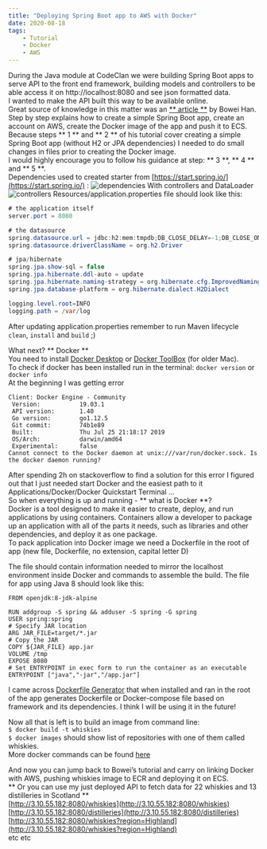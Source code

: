 ```yaml
---
title: "Deploying Spring Boot app to AWS with Docker"
date: 2020-08-18
tags:
    - Tutorial
    - Docker
    - AWS
---
```

During the Java module at CodeClan we were building Spring Boot apps to serve API to the front end framework, building models and controllers to be able access it on http://localhost:8080 and see json formatted data.  
I wanted to make the API built this way to be available online.  
Great source of knowledge in this matter was an [** article **](https://medium.com/swlh/build-deploy-a-rest-api-from-scratch-using-spring-boot-and-aws-ecs-eb369137a020) by Bowei Han. Step by step explains how to create a simple Spring Boot app, create an account on AWS, create the Docker image of the app and push it to ECS.  
Because steps ** 1 ** and ** 2 ** of his tutorial cover creating a simple Spring Boot app (without H2 or JPA dependencies) I needed to do small changes in files prior to creating the Docker image.  
I would highly encourage you to follow his guidance at step: ** 3 **, ** 4 ** and ** 5 **.  
Dependencies used to created starter from [https://start.spring.io/](https://start.spring.io/) :
![dependencies](./dependencies.png)
With controllers and DataLoader
![controllers](./controllers.png)
Resources/application.properties file should look like this:  
``` java
# the application itself
server.port = 8080

# the datasource
spring.datasource.url = jdbc:h2:mem:tmpdb;DB_CLOSE_DELAY=-1;DB_CLOSE_ON_EXIT=FALSE
spring.datasource.driverClassName = org.h2.Driver

# jpa/hibernate
spring.jpa.show-sql = false
spring.jpa.hibernate.ddl-auto = update
spring.jpa.hibernate.naming-strategy = org.hibernate.cfg.ImprovedNamingStrategy
spring.jpa.database-platform = org.hibernate.dialect.H2Dialect

logging.level.root=INFO
logging.path = /var/log
```
After updating application.properties remember to run Maven lifecycle `clean`, `install` and `build` ;)

What next? ** Docker **  
You need to install [Docker Desktop](https://docs.docker.com/engine/install/) or [Docker ToolBox](https://docs.docker.com/toolbox/toolbox_install_mac/) (for older Mac).  
To check if docker has been installed run in the terminal: `docker version` or `docker info`  
At the beginning I was getting error
``` shell
Client: Docker Engine - Community
 Version:           19.03.1
 API version:       1.40
 Go version:        go1.12.5
 Git commit:        74b1e89
 Built:             Thu Jul 25 21:18:17 2019
 OS/Arch:           darwin/amd64
 Experimental:      false
Cannot connect to the Docker daemon at unix:///var/run/docker.sock. Is the docker daemon running?
```
After spending 2h on stackoverflow to find a solution for this error I figured out that I just needed start Docker and the easiest path to it Applications/Docker/Docker Quickstart Terminal ...  
So when everything is up and running - ** what is Docker **?  
Docker is a tool designed to make it easier to create, deploy, and run applications by using containers. Containers allow a developer to package up an application with all of the parts it needs, such as libraries and other dependencies, and deploy it as one package.  
To pack application into Docker image we need a Dockerfile in the root of app (new file, Dockerfile, no extension, capital letter D)

The file should contain information needed to mirror the localhost environment inside Docker and commands to assemble the build. The file for app using Java 8 should look like this:

``` 
FROM openjdk:8-jdk-alpine

RUN addgroup -S spring && adduser -S spring -G spring
USER spring:spring
# Specify JAR location
ARG JAR_FILE=target/*.jar
# Copy the JAR
COPY ${JAR_FILE} app.jar
VOLUME /tmp
EXPOSE 8080
# Set ENTRYPOINT in exec form to run the container as an executable
ENTRYPOINT ["java","-jar","/app.jar"]
```
I came across [Dockerfile Generator](https://www.startwithdocker.com/) that when installed and ran in the root of the app generates Dockerfile or Docker-compose file based on framework and its dependencies. I think I will be using it in the future!  

Now all that is left is to build an image from command line:  
``` $ docker build -t whiskies ```  
``` $ docker images ``` should show list of repositories with one of them called whiskies.  
More docker commands can be found [here](https://docs.docker.com/engine/reference/commandline/docker/)  




And now you can jump back to Bowei’s tutorial and carry on linking Docker with AWS, pushing whiskies image to ECR and deploying it on ECS.  
** Or you can use my just deployed API to fetch data for 22 whiskies and 13 distilleries in Scotland **  
[http://3.10.55.182:8080/whiskies](http://3.10.55.182:8080/whiskies)  
[http://3.10.55.182:8080/distilleries](http://3.10.55.182:8080/distilleries)  
[http://3.10.55.182:8080/whiskies?region=Highland](http://3.10.55.182:8080/whiskies?region=Highland)  
etc etc
